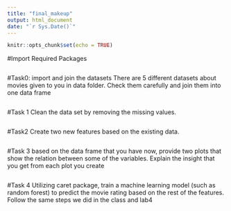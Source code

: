 ```yaml
---
title: "final_makeup"
output: html_document
date: "`r Sys.Date()`"
---
```


```r
knitr::opts_chunk$set(echo = TRUE)
```

#Import Required Packages
```r

```

#Task0: import and join the datasets
There are 5 different datasets about movies given to you in data folder. Check 
them carefully and join them into one data frame
```r

```

#Task 1
Clean the data set by removing the missing values. 
```r


```

#Task2
Create two new features based on the existing data.
```r

```

#Task 3
based on the data frame that you have now, provide two plots that show the
relation between some of the variables. Explain the insight that you get from
each plot you create
```r

```

#Task 4
Utilizing caret package, train a machine learning model (such as random forest)
to predict the movie rating based on the rest of the features. Follow the same 
steps we did in the class and lab4
```r

```



